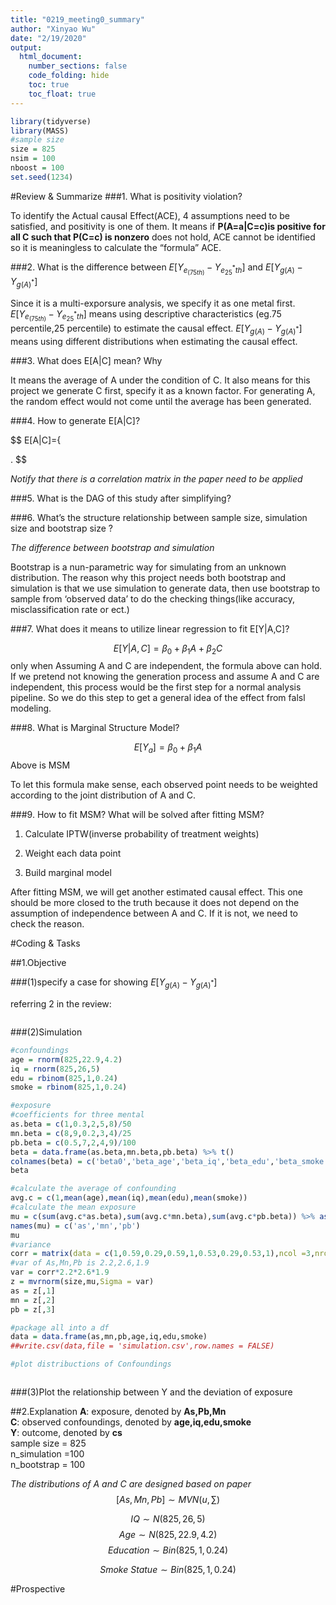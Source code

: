 ```yaml
---
title: "0219_meeting0_summary"
author: "Xinyao Wu"
date: "2/19/2020"
output: 
  html_document: 
    number_sections: false
    code_folding: hide
    toc: true
    toc_float: true
---
```


```r
library(tidyverse)
library(MASS)
#sample size
size = 825
nsim = 100
nboost = 100
set.seed(1234)
```

#Review & Summarize
###1.	What is positivity violation?

To identify the Actual causal Effect(ACE), 4 assumptions need to be satisfied, and positivity is one of them. It means if __P(A=a|C=c)is positive for all C such that P(C=c) is nonzero__ does not hold, ACE cannot be identified so it is meaningless to calculate the "formula" ACE.

###2.	What is the difference between $E[Y_{e_(75th)} - Y_{e^*_25th}]$ and $E[Y_{g(A)}-Y_{g(A)^*}]$

Since it is a multi-exporsure analysis, we specify it as one metal first.
$E[Y_{e_(75th)} - Y_{e^*_25th}]$ means using descriptive characteristics (eg.75 percentile,25 percentile) to estimate the causal effect.
$E[Y_{g(A)}-Y_{g(A)^*}]$ means using different distributions when estimating the causal effect.

###3.	What does E[A|C] mean? Why 

It means the average of A under the condition of C. It also means for this project we generate C first, specify it as a known factor. For generating A, the random effect would not come until the average has been generated. 

###4.	How to generate E[A|C]?



$$
E[A|C]=\left\{
\begin{aligned}

 \beta_0^{A_1}+\beta_2^{A_1}*C \\
 \beta_0^{A_2}+\beta_2^{A_2}*C \\
 \beta_0^{A_3}+\beta_2^{A_3}*C 

\end{aligned}
\right.
$$


*Notify that there is a correlation matrix in the paper need to be applied*


###5.	What is the DAG of this study after simplifying?


###6.	What’s the structure relationship between sample size, simulation size and bootstrap size ?

*The difference between bootstrap and simulation*

Bootstrap is a nun-parametric way for simulating from an unknown distribution. 
The reason why this project needs both bootstrap and simulation is that we use simulation to generate data, then use bootstrap to sample from 'observed data' to do the checking things(like accuracy, misclassification rate or ect.)

###7.	What does it means to utilize linear regression to fit E[Y|A,C]?

$$E[Y|A,C] = \beta_0 +\beta_1A+\beta_2C$$
only when Assuming A and C are independent, the formula above can hold.
If we pretend not knowing the generation process and assume A and C are independent, this process would be the first step for a normal analysis pipeline. So we do this step to get a general idea of the effect from falsl modeling.

###8.	What is Marginal Structure Model? 

$$E[Y_a]=\beta_0+\beta_1A$$
Above is MSM

To let this formula make sense, each observed point needs to be weighted according to the joint distribution of A and C.

###9.	How to fit MSM? What will be solved after fitting MSM?
 
(1) Calculate IPTW(inverse probability of treatment weights)

(2) Weight each data point

(3) Build marginal model

After fitting MSM, we will get another estimated causal effect. This one should be more closed to the truth because it does not depend on the assumption of independence between A and C. If it is not, we need to check the reason.

#Coding & Tasks

##1.Objective

###(1)specify a case for showing $E[Y_{g(A)}-Y_{g(A)^*}]$

referring 2 in the review:
```r

```

###(2)Simulation

```r
#confoundings
age = rnorm(825,22.9,4.2)
iq = rnorm(825,26,5)
edu = rbinom(825,1,0.24)
smoke = rbinom(825,1,0.24)

#exposure
#coefficients for three mental
as.beta = c(1,0.3,2,5,8)/50
mn.beta = c(8,9,0.2,3,4)/25
pb.beta = c(0.5,7,2,4,9)/100
beta = data.frame(as.beta,mn.beta,pb.beta) %>% t()
colnames(beta) = c('beta0','beta_age','beta_iq','beta_edu','beta_smoke')
beta 

#calculate the average of confounding 
avg.c = c(1,mean(age),mean(iq),mean(edu),mean(smoke)) 
#calculate the mean exposure
mu = c(sum(avg.c*as.beta),sum(avg.c*mn.beta),sum(avg.c*pb.beta)) %>% as.vector()
names(mu) = c('as','mn','pb')
mu
#variance
corr = matrix(data = c(1,0.59,0.29,0.59,1,0.53,0.29,0.53,1),ncol =3,nrow = 3)
#var of As,Mn,Pb is 2.2,2.6,1.9
var = corr*2.2*2.6*1.9
z = mvrnorm(size,mu,Sigma = var)
as = z[,1]
mn = z[,2]
pb = z[,3]

#package all into a df
data = data.frame(as,mn,pb,age,iq,edu,smoke)
##write.csv(data,file = 'simulation.csv',row.names = FALSE)

#plot distribuctions of Confoundings


```

```r



```

###(3)Plot the relationship between Y and the deviation of exposure




##2.Explanation
__A__: exposure, denoted by __As,Pb,Mn__ \
__C__: observed confoundings, denoted by __age,iq,edu,smoke__ \
__Y__: outcome, denoted by __cs__ \
sample size = 825 \
n_simulation =100 \
n_bootstrap = 100 \

*The distributions of A and C are designed based on paper* \
$$[As,Mn,Pb] \sim MVN(u,\sum)$$

$$IQ \sim N(825,26,5)$$
$$Age \sim N(825,22.9,4.2)$$
$$Education \sim Bin(825,1,0.24)$$

$$Smoke\ Statue \sim Bin(825,1,0.24)$$



#Prospective 









